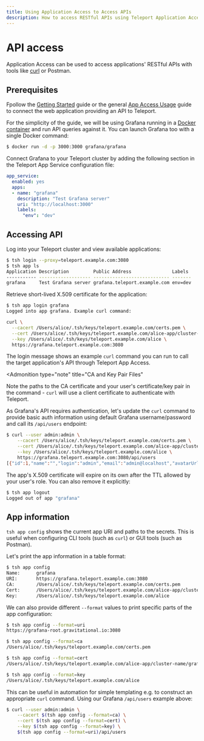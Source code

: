 ```yaml
---
title: Using Application Access to Access APIs
description: How to access RESTful APIs using Teleport Application Access
---
```


# API access

Application Access can be used to access applications' RESTful APIs with
tools like [curl](https://man7.org/linux/man-pages/man1/curl.1.html) or
Postman.

## Prerequisites

Fpollow the [Getting Started](../getting-started.mdx)
guide or the general [App Access Usage](./connecting-apps.mdx) guide to connect the web application providing an API to Teleport.

For the simplicity of the guide, we will be using Grafana running in a
[Docker container](https://grafana.com/docs/grafana/latest/installation/docker/)
and run API queries against it. You can launch Grafana too with a single Docker
command:

```sh
$ docker run -d -p 3000:3000 grafana/grafana
```

Connect Grafana to your Teleport cluster by adding the following section in
the Teleport App Service configuration file:

```yaml
app_service:
  enabled: yes
  apps:
  - name: "grafana"
    description: "Test Grafana server"
    uri: "http://localhost:3000"
    labels:
      "env": "dev"
```

## Accessing API

Log into your Teleport cluster and view available applications:

```sh
$ tsh login --proxy=teleport.example.com:3080
$ tsh app ls
Application Description         Public Address               Labels
----------- ------------------- ---------------------------- -------
grafana     Test Grafana server grafana.teleport.example.com env=dev
```

Retrieve short-lived X.509 certificate for the application:

```sh
$ tsh app login grafana
Logged into app grafana. Example curl command:

curl \
  --cacert /Users/alice/.tsh/keys/teleport.example.com/certs.pem \
  --cert /Users/alice/.tsh/keys/teleport.example.com/alice-app/cluster-name/grafana-x509.pem \
  --key /Users/alice/.tsh/keys/teleport.example.com/alice \
  https://grafana.teleport.example.com:3080
```

The login message shows an example `curl` command you can run to call the
target application's API through Teleport App Access.

<Admonition
  type="note"
  title="CA and Key Pair Files"
>
  Note the paths to the CA certificate and your user's certificate/key pair in the command - `curl` will use a client certificate to authenticate with Teleport.
</Admonition>

As Grafana's API requires authentication, let's update the `curl` command to
provide basic auth information using default Grafana username/password and
call its `/api/users` endpoint:

```sh
$ curl --user admin:admin \
    --cacert /Users/alice/.tsh/keys/teleport.example.com/certs.pem \
    --cert /Users/alice/.tsh/keys/teleport.example.com/alice-app/cluster-name/grafana-x509.pem \
    --key /Users/alice/.tsh/keys/teleport.example.com/alice \
    https://grafana.teleport.example.com:3080/api/users
[{"id":1,"name":"","login":"admin","email":"admin@localhost","avatarUrl":"/avatar/46d229b033af06a191ff2267bca9ae56","isAdmin":true,"isDisabled":false,"lastSeenAt":"2021-03-18T17:25:59Z","lastSeenAtAge":"\u003c 1m","authLabels":[]}]
```

The app's X.509 certificate will expire on its own after the TTL allowed by
your user's role. You can also remove it explicitly:

```sh
$ tsh app logout
Logged out of app "grafana"
```

## App information

`tsh app config` shows the current app URI and paths to the secrets. This is useful
when configuring CLI tools (such as `curl`) or GUI tools (such as Postman).

Let's print the app information in a table format:

```sh
$ tsh app config
Name:      grafana
URI:       https://grafana.teleport.example.com:3080
CA:        /Users/alice/.tsh/keys/teleport.example.com/certs.pem
Cert:      /Users/alice/.tsh/keys/teleport.example.com/alice-app/cluster-name/grafana-x509.pem
Key:       /Users/alice/.tsh/keys/teleport.example.com/alice
```

We can also provide different `--format` values to print specific parts
of the app configuration:

```sh
$ tsh app config --format=uri
https://grafana-root.gravitational.io:3080

$ tsh app config --format=ca
/Users/alice/.tsh/keys/teleport.example.com/certs.pem

$ tsh app config --format=cert
/Users/alice/.tsh/keys/teleport.example.com/alice-app/cluster-name/grafana-x509.pem

$ tsh app config --format=key
/Users/alice/.tsh/keys/teleport.example.com/alice
```

This can be useful in automation for simple templating e.g. to construct an
appropriate `curl` command. Using our Grafana `/api/users` example above:

```sh
$ curl --user admin:admin \
    --cacert $(tsh app config --format=ca) \
    --cert $(tsh app config --format=cert) \
    --key $(tsh app config --format=key) \
    $(tsh app config --format=uri)/api/users
```

